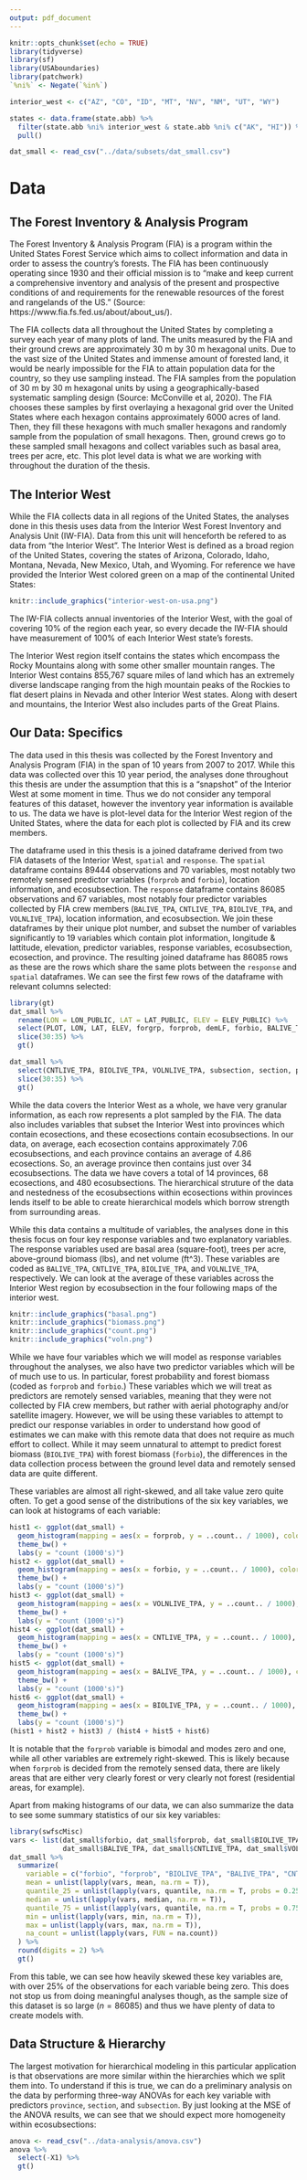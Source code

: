 ```yaml
---
output: pdf_document
---
```


```r
knitr::opts_chunk$set(echo = TRUE)
library(tidyverse)
library(sf)
library(USAboundaries)
library(patchwork)
`%ni%` <- Negate(`%in%`)

interior_west <- c("AZ", "CO", "ID", "MT", "NV", "NM", "UT", "WY")

states <- data.frame(state.abb) %>%
  filter(state.abb %ni% interior_west & state.abb %ni% c("AK", "HI")) %>%
  pull()

dat_small <- read_csv("../data/subsets/dat_small.csv")
```

# Data

## The Forest Inventory & Analysis Program

The Forest Inventory & Analysis Program (FIA) is a program within the United States Forest Service which aims to collect information and data in order to assess the country's forests. The FIA has been continuously operating since 1930 and their official mission is to "make and keep current a comprehensive inventory and analysis of the present and prospective conditions of and requirements for the renewable resources of the forest and rangelands of the US." (Source: https://www.fia.fs.fed.us/about/about_us/). 

The FIA collects data all throughout the United States by completing a survey each year of many plots of land. The units measured by the FIA and their ground crews are approximately 30 m by 30 m hexagonal units. Due to the vast size of the United States and immense amount of forested land, it would be nearly impossible for the FIA to attain population data for the country, so they use sampling instead. The FIA samples from the population of 30 m by 30 m hexagonal units by using a geographically-based systematic sampling design (Source: McConville et al, 2020). The FIA chooses these samples by first overlaying a hexagonal grid over the United States where each hexagon contains approximately 6000 acres of land. Then, they fill these hexagons with much smaller hexagons and randomly sample from the population of small hexagons. Then, ground crews go to these sampled small hexagons and collect variables such as basal area, trees per acre, etc. This plot level data is what we are working with throughout the duration of the thesis.

## The Interior West

While the FIA collects data in all regions of the United States, the analyses done in this thesis uses data from the Interior West Forest Inventory and Analysis Unit (IW-FIA). Data from this unit will henceforth be refered to as data from "the Interior West". The Interior West is defined as a broad region of the United States, covering the states of Arizona, Colorado, Idaho, Montana, Nevada, New Mexico, Utah, and Wyoming. For reference we have provided the Interior West colored green on a map of the continental United States:

```r
knitr::include_graphics("interior-west-on-usa.png")
```

The IW-FIA collects annual inventories of the Interior West, with the goal of covering 10% of the region each year, so every decade the IW-FIA should have measurement of 100% of each Interior West state's forests.

The Interior West region itself contains the states which encompass the Rocky Mountains along with some other smaller mountain ranges. The Interior West contains 855,767 square miles of land which has an extremely diverse landscape ranging from the high mountain peaks of the Rockies to flat desert plains in Nevada and other Interior West states. Along with desert and mountains, the Interior West also includes parts of the Great Plains. 

## Our Data: Specifics

The data used in this thesis was collected by the Forest Inventory and Analysis Program (FIA) in the span of 10 years from 2007 to 2017. While this data was collected over this 10 year period, the analyses done throughout this thesis are under the assumption that this is a "snapshot" of the Interior West at some moment in time. Thus we do not consider any temporal features of this dataset, however the inventory year information is available to us. The data we have is plot-level data for the Interior West region of the United States, where the data for each plot is collected by FIA and its crew members.

The dataframe used in this thesis is a joined dataframe derived from two FIA datasets of the Interior West, `spatial` and `response`. The `spatial` dataframe contains 89444 observations and 70 variables, most notably two remotely sensed predictor variables (`forprob` and `forbio`), location information, and ecosubsection. The `response` dataframe contains 86085 observations and 67 variables, most notably four predictor variables collected by FIA crew members (`BALIVE_TPA`, `CNTLIVE_TPA`, `BIOLIVE_TPA`, and `VOLNLIVE_TPA`), location information, and ecosubsection. We join these dataframes by their unique plot number, and subset the number of variables significantly to 19 variables which contain plot information, longitude & lattitude, elevation, predictor variables, response variables, ecosubsection, ecosection, and province. The resulting joined dataframe has 86085 rows as these are the rows which share the same plots between the `response` and `spatial` dataframes. We can see the first few rows of the dataframe with relevant columns selected:

```r
library(gt)
dat_small %>%
  rename(LON = LON_PUBLIC, LAT = LAT_PUBLIC, ELEV = ELEV_PUBLIC) %>%
  select(PLOT, LON, LAT, ELEV, forgrp, forprob, demLF, forbio, BALIVE_TPA) %>%
  slice(30:35) %>%
  gt()

dat_small %>%
  select(CNTLIVE_TPA, BIOLIVE_TPA, VOLNLIVE_TPA, subsection, section, province) %>%
  slice(30:35) %>%
  gt()
```

While the data covers the Interior West as a whole, we have very granular information, as each row represents a plot sampled by the FIA. The data also includes variables that subset the Interior West into provinces which contain ecosections, and these ecosections contain ecosubsections. In our data, on average, each ecosection contains approximately 7.06 ecosubsections, and each province contains an average of 4.86 ecosections. So, an average province then contains just over 34 ecosubsections. The data we have covers a total of 14 provinces, 68 ecosections, and 480 ecosubsections. The hierarchical struture of the data and nestedness of the ecosubsections within ecosections within provinces lends itself to be able to create hierarchical models which borrow strength from surrounding areas. 

While this data contains a multitude of variables, the analyses done in this thesis focus on four key response variables and two explanatory variables. The response variables used are basal area (square-foot), trees per acre, above-ground biomass (lbs), and net volume (ft^3). These variables are coded as `BALIVE_TPA`, `CNTLIVE_TPA`, `BIOLIVE_TPA`, and `VOLNLIVE_TPA`, respectively. We can look at the average of these variables across the Interior West region by ecosubsection in the four following maps of the interior west. 

```r
knitr::include_graphics("basal.png")
knitr::include_graphics("biomass.png")
knitr::include_graphics("count.png")
knitr::include_graphics("voln.png")
```

While we have four variables which we will model as response variables throughout the analyses, we also have two predictor variables which will be of much use to us. In particular, forest probability and forest biomass (coded as `forprob` and `forbio`.) These variables which we will treat as predictors are remotely sensed variables, meaning that they were not collected by FIA crew members, but rather with aerial photography and/or satellite imagery. However, we will be using these variables to attempt to predict our response variables in order to understand how good of estimates we can make with this remote data that does not require as much effort to collect. While it may seem unnatural to attempt to predict forest biomass (`BIOLIVE_TPA`) with forest biomass (`forbio`), the differences in the data collection process between the ground level data and remotely sensed data are quite different. 

These variables are almost all right-skewed, and all take value zero quite often. To get a good sense of the distributions of the six key variables, we can look at histograms of each variable:

```r
hist1 <- ggplot(dat_small) +
  geom_histogram(mapping = aes(x = forprob, y = ..count.. / 1000), color = "black", fill = "steelblue") +
  theme_bw() +
  labs(y = "count (1000's)")
hist2 <- ggplot(dat_small) +
  geom_histogram(mapping = aes(x = forbio, y = ..count.. / 1000), color = "black", fill = "steelblue") +
  theme_bw() +
  labs(y = "count (1000's)")
hist3 <- ggplot(dat_small) +
  geom_histogram(mapping = aes(x = VOLNLIVE_TPA, y = ..count.. / 1000), color = "black", fill = "steelblue") +
  theme_bw() +
  labs(y = "count (1000's)")
hist4 <- ggplot(dat_small) +
  geom_histogram(mapping = aes(x = CNTLIVE_TPA, y = ..count.. / 1000), color = "black", fill = "steelblue") +
  theme_bw() +
  labs(y = "count (1000's)")
hist5 <- ggplot(dat_small) +
  geom_histogram(mapping = aes(x = BALIVE_TPA, y = ..count.. / 1000), color = "black", fill = "steelblue") +
  theme_bw() +
  labs(y = "count (1000's)")
hist6 <- ggplot(dat_small) +
  geom_histogram(mapping = aes(x = BIOLIVE_TPA, y = ..count.. / 1000), color = "black", fill = "steelblue") +
  theme_bw() +
  labs(y = "count (1000's)")
(hist1 + hist2 + hist3) / (hist4 + hist5 + hist6)
```

It is notable that the `forprob` variable is bimodal and modes zero and one, while all other variables are extremely right-skewed. This is likely because when `forprob` is decided from the remotely sensed data, there are likely areas that are either very clearly forest or very clearly not forest (residential areas, for example).

Apart from making histograms of our data, we can also summarize the data to see some summary statistics of our six key variables:

```r
library(swfscMisc)
vars <- list(dat_small$forbio, dat_small$forprob, dat_small$BIOLIVE_TPA,
             dat_small$BALIVE_TPA, dat_small$CNTLIVE_TPA, dat_small$VOLNLIVE_TPA)
dat_small %>%
  summarize(
    variable = c("forbio", "forprob", "BIOLIVE_TPA", "BALIVE_TPA", "CNTLIVE_TPA", "VOLNLIVE_TPA"),
    mean = unlist(lapply(vars, mean, na.rm = T)),
    quantile_25 = unlist(lapply(vars, quantile, na.rm = T, probs = 0.25)),
    median = unlist(lapply(vars, median, na.rm = T)),
    quantile_75 = unlist(lapply(vars, quantile, na.rm = T, probs = 0.75)),
    min = unlist(lapply(vars, min, na.rm = T)),
    max = unlist(lapply(vars, max, na.rm = T)),
    na_count = unlist(lapply(vars, FUN = na.count))
  ) %>% 
  round(digits = 2) %>%
  gt()
```

From this table, we can see how heavily skewed these key variables are, with over 25% of the observations for each variable being zero. This does not stop us from doing meaningful analyses though, as the sample size of this dataset is so large ($n = 86085$) and thus we have plenty of data to create models with. 

## Data Structure & Hierarchy

The largest motivation for hierarchical modeling in this particular application is that observations are more similar within the hierarchies which we split them into. To understand if this is true, we can do a preliminary analysis on the data by performing three-way ANOVAs for each key variable with predictors `province`, `section`, and `subsection`. By just looking at the MSE of the ANOVA results, we can see that we should expect more homogeneity within ecosubsections:

```r
anova <- read_csv("../data-analysis/anova.csv")
anova %>%
  select(-X1) %>%
  gt()
```

